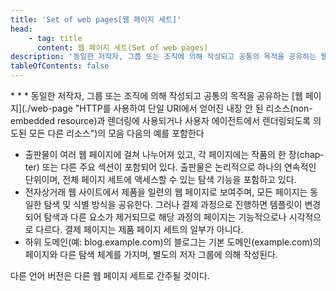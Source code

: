 ```yaml
---
title: 'Set of web pages[웹 페이지 세트]'
head:
    - tag: title
      content: 웹 페이지 세트(Set of web pages)
description: '동일한 저작자, 그룹 또는 조직에 의해 작성되고 공통의 목적을 공유하는 웹 페이지의 모음'
tableOfContents: false
---
```



<Badge text="WCAG2" variant="note" size="large" />
* * *
동일한 저작자, 그룹 또는 조직에 의해 작성되고 공통의 목적을 공유하는 [웹 페이지](./web-page "HTTP를 사용하여 단일 URI에서 얻어진 내장 안 된 리소스(non-embedded resource)과 렌더링에 사용되거나 사용자 에이전트에서 렌더링되도록 의도된 모든 다른 리소스")의 모음


<Card title="예제" icon="open-book">
다음의 예를 포함한다

*   출판물이 여러 웹 페이지에 걸쳐 나누어져 있고, 각 페이지에는 작품의 한 장(<span lang="en">chapter</span>) 또는 다른 주요 섹션이 포함되어 있다. 출판물은 논리적으로 하나의 연속적인 단위이며, 전체 페이지 세트에 액세스할 수 있는 탐색 기능을 포함하고 있다.
*   전자상거래 웹 사이트에서 제품을 일련의 웹 페이지로 보여주며, 모든 페이지는 동일한 탐색 및 식별 방식을 공유한다. 그러나 결제 과정으로 진행하면 템플릿이 변경되어 탐색과 다른 요소가 제거되므로 해당 과정의 페이지는 기능적으로나 시각적으로 다르다. 결제 페이지는 제품 페이지 세트의 일부가 아니다.
*   하위 도메인(예: blog.example.com)의 블로그는 기본 도메인(example.com)의 페이지와 다른 탐색 체계를 가지며, 별도의 저자 그룹에 의해 작성된다.
</Card>

<Aside title="참고">
다른 언어 버전은 다른 웹 페이지 세트로 간주될 것이다.
</Aside>
